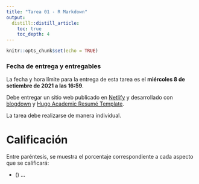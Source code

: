 ```yaml
---
title: "Tarea 01 - R Markdown"
output: 
  distill::distill_article:
    toc: true
    toc_depth: 4
---
```


```r
knitr::opts_chunk$set(echo = TRUE)
```

### Fecha de entrega y entregables
La fecha y hora límite para la entrega de esta tarea es el **miércoles 8 de setiembre de 2021 a las 16:59**.

Debe entregar un sitio web publicado en [Netlify](https://www.netlify.com/) y desarrollado con [blogdown](https://pkgs.rstudio.com/blogdown/) y [Hugo Academic Resumé Template](https://github.com/wowchemy/starter-hugo-academic).

La tarea debe realizarse de manera individual.

# Calificación

Entre paréntesis, se muestra el porcentaje correspondiente a cada aspecto que se calificará:

- () ...